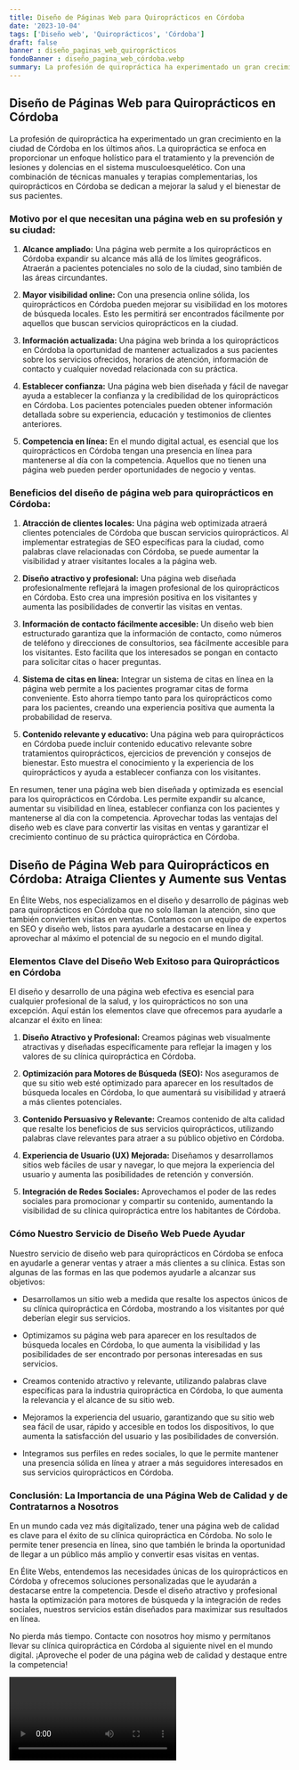 ```yaml
---
title: Diseño de Páginas Web para Quiroprácticos en Córdoba
date: '2023-10-04'
tags: ['Diseño web', 'Quiroprácticos', 'Córdoba']
draft: false
banner : diseño_paginas_web_quiroprácticos
fondoBanner : diseño_pagina_web_córdoba.webp
summary: La profesión de quiropráctica ha experimentado un gran crecimiento en la ciudad de Córdoba en los últimos años. La quiropráctica se enfoca en proporcionar un enfoque holístico para el tratamiento y la prevención de lesiones y dolencias en el sistema musculoesquelético. Con una combinación de técnicas manuales y terapias complementarias, los quiroprácticos en Córdoba se dedican a mejorar la salud y el bienestar de sus pacientes.
---
```


## Diseño de Páginas Web para Quiroprácticos en Córdoba

La profesión de quiropráctica ha experimentado un gran crecimiento en la ciudad de Córdoba en los últimos años. La quiropráctica se enfoca en proporcionar un enfoque holístico para el tratamiento y la prevención de lesiones y dolencias en el sistema musculoesquelético. Con una combinación de técnicas manuales y terapias complementarias, los quiroprácticos en Córdoba se dedican a mejorar la salud y el bienestar de sus pacientes.

### Motivo por el que necesitan una página web en su profesión y su ciudad:

1. **Alcance ampliado:** Una página web permite a los quiroprácticos en Córdoba expandir su alcance más allá de los límites geográficos. Atraerán a pacientes potenciales no solo de la ciudad, sino también de las áreas circundantes.

2. **Mayor visibilidad online:** Con una presencia online sólida, los quiroprácticos en Córdoba pueden mejorar su visibilidad en los motores de búsqueda locales. Esto les permitirá ser encontrados fácilmente por aquellos que buscan servicios quiroprácticos en la ciudad.

3. **Información actualizada:** Una página web brinda a los quiroprácticos en Córdoba la oportunidad de mantener actualizados a sus pacientes sobre los servicios ofrecidos, horarios de atención, información de contacto y cualquier novedad relacionada con su práctica.

4. **Establecer confianza:** Una página web bien diseñada y fácil de navegar ayuda a establecer la confianza y la credibilidad de los quiroprácticos en Córdoba. Los pacientes potenciales pueden obtener información detallada sobre su experiencia, educación y testimonios de clientes anteriores.

5. **Competencia en línea:** En el mundo digital actual, es esencial que los quiroprácticos en Córdoba tengan una presencia en línea para mantenerse al día con la competencia. Aquellos que no tienen una página web pueden perder oportunidades de negocio y ventas.

### Beneficios del diseño de página web para quiroprácticos en Córdoba:

1. **Atracción de clientes locales:** Una página web optimizada atraerá clientes potenciales de Córdoba que buscan servicios quiroprácticos. Al implementar estrategias de SEO específicas para la ciudad, como palabras clave relacionadas con Córdoba, se puede aumentar la visibilidad y atraer visitantes locales a la página web.

2. **Diseño atractivo y profesional:** Una página web diseñada profesionalmente reflejará la imagen profesional de los quiroprácticos en Córdoba. Esto crea una impresión positiva en los visitantes y aumenta las posibilidades de convertir las visitas en ventas.

3. **Información de contacto fácilmente accesible:** Un diseño web bien estructurado garantiza que la información de contacto, como números de teléfono y direcciones de consultorios, sea fácilmente accesible para los visitantes. Esto facilita que los interesados se pongan en contacto para solicitar citas o hacer preguntas.

4. **Sistema de citas en línea:** Integrar un sistema de citas en línea en la página web permite a los pacientes programar citas de forma conveniente. Esto ahorra tiempo tanto para los quiroprácticos como para los pacientes, creando una experiencia positiva que aumenta la probabilidad de reserva.

5. **Contenido relevante y educativo:** Una página web para quiroprácticos en Córdoba puede incluir contenido educativo relevante sobre tratamientos quiroprácticos, ejercicios de prevención y consejos de bienestar. Esto muestra el conocimiento y la experiencia de los quiroprácticos y ayuda a establecer confianza con los visitantes.

En resumen, tener una página web bien diseñada y optimizada es esencial para los quiroprácticos en Córdoba. Les permite expandir su alcance, aumentar su visibilidad en línea, establecer confianza con los pacientes y mantenerse al día con la competencia. Aprovechar todas las ventajas del diseño web es clave para convertir las visitas en ventas y garantizar el crecimiento continuo de su práctica quiropráctica en Córdoba.

<GifSeo />

<Cta />

## **Diseño de Página Web para Quiroprácticos en Córdoba: Atraiga Clientes y Aumente sus Ventas**

En Élite Webs, nos especializamos en el diseño y desarrollo de páginas web para quiroprácticos en Córdoba que no solo llaman la atención, sino que también convierten visitas en ventas. Contamos con un equipo de expertos en SEO y diseño web, listos para ayudarle a destacarse en línea y aprovechar al máximo el potencial de su negocio en el mundo digital.

### **Elementos Clave del Diseño Web Exitoso para Quiroprácticos en Córdoba**

El diseño y desarrollo de una página web efectiva es esencial para cualquier profesional de la salud, y los quiroprácticos no son una excepción. Aquí están los elementos clave que ofrecemos para ayudarle a alcanzar el éxito en línea:

1. **Diseño Atractivo y Profesional:** Creamos páginas web visualmente atractivas y diseñadas específicamente para reflejar la imagen y los valores de su clínica quiropráctica en Córdoba.

2. **Optimización para Motores de Búsqueda (SEO):** Nos aseguramos de que su sitio web esté optimizado para aparecer en los resultados de búsqueda locales en Córdoba, lo que aumentará su visibilidad y atraerá a más clientes potenciales.

3. **Contenido Persuasivo y Relevante:** Creamos contenido de alta calidad que resalte los beneficios de sus servicios quiroprácticos, utilizando palabras clave relevantes para atraer a su público objetivo en Córdoba.

4. **Experiencia de Usuario (UX) Mejorada:** Diseñamos y desarrollamos sitios web fáciles de usar y navegar, lo que mejora la experiencia del usuario y aumenta las posibilidades de retención y conversión.

5. **Integración de Redes Sociales:** Aprovechamos el poder de las redes sociales para promocionar y compartir su contenido, aumentando la visibilidad de su clínica quiropráctica entre los habitantes de Córdoba.

### **Cómo Nuestro Servicio de Diseño Web Puede Ayudar**

Nuestro servicio de diseño web para quiroprácticos en Córdoba se enfoca en ayudarle a generar ventas y atraer a más clientes a su clínica. Estas son algunas de las formas en las que podemos ayudarle a alcanzar sus objetivos:

- Desarrollamos un sitio web a medida que resalte los aspectos únicos de su clínica quiropráctica en Córdoba, mostrando a los visitantes por qué deberían elegir sus servicios.

- Optimizamos su página web para aparecer en los resultados de búsqueda locales en Córdoba, lo que aumenta la visibilidad y las posibilidades de ser encontrado por personas interesadas en sus servicios.

- Creamos contenido atractivo y relevante, utilizando palabras clave específicas para la industria quiropráctica en Córdoba, lo que aumenta la relevancia y el alcance de su sitio web.

- Mejoramos la experiencia del usuario, garantizando que su sitio web sea fácil de usar, rápido y accesible en todos los dispositivos, lo que aumenta la satisfacción del usuario y las posibilidades de conversión.

- Integramos sus perfiles en redes sociales, lo que le permite mantener una presencia sólida en línea y atraer a más seguidores interesados en sus servicios quiroprácticos en Córdoba.

### **Conclusión: La Importancia de una Página Web de Calidad y de Contratarnos a Nosotros**

En un mundo cada vez más digitalizado, tener una página web de calidad es clave para el éxito de su clínica quiropráctica en Córdoba. No solo le permite tener presencia en línea, sino que también le brinda la oportunidad de llegar a un público más amplio y convertir esas visitas en ventas.

En Élite Webs, entendemos las necesidades únicas de los quiroprácticos en Córdoba y ofrecemos soluciones personalizadas que le ayudarán a destacarse entre la competencia. Desde el diseño atractivo y profesional hasta la optimización para motores de búsqueda y la integración de redes sociales, nuestros servicios están diseñados para maximizar sus resultados en línea.

No pierda más tiempo. Contacte con nosotros hoy mismo y permítanos llevar su clínica quiropráctica en Córdoba al siguiente nivel en el mundo digital. ¡Aproveche el poder de una página web de calidad y destaque entre la competencia!

<Video />

<CtaBot job='Quiroprácticos' city='Córdoba'/>

<Gmaps query='Córdoba+españa+maps' />